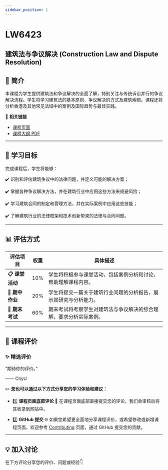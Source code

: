 ```yaml
---
sidebar_position: 1
---
```


# LW6423
## 建筑法与争议解决 (Construction Law and Dispute Resolution)

## **📘 简介**
本课程为学生提供建筑法和争议解决的全面了解，特别关注与传统诉讼并行的争议解决流程。学生将学习建筑法的基本原则、争议解决的方式及建筑索赔。课程还将分析香港及其他常见法域中的案例及国际趋势与最佳实践。

🔗 **相关链接**
- [课程页面](https://www.cityu.edu.hk/catalogue/pg/202526/course/LW6423.htm)
- [课程大纲 PDF](https://www.cityu.edu.hk/catalogue/pg/202526/course/LW6423.pdf)

---

## **🎯 学习目标**

完成课程后，学生将能够：

✔️ 识别和评估建筑争议中的法律问题，并定义可能的解决方案；

✔️ 掌握各种争议解决方法，并在建筑行业中应用这些方法来规避风险；

✔️ 学习建筑合同的制定和管理方法，并在实际案例中应用这些技能；

✔️ 了解建筑行业的法律框架和技术创新带来的法律与合同问题。

---

## **📊 评估方式**

| **评估项目**          | **权重** | **具体描述**                                                                                       |
|----------------------|---------|---------------------------------------------------------------------------------------------------|
| **📋 课堂活动**       | 10%     | 学生将积极参与课堂活动，包括案例分析和讨论，帮助理解课程内容。                                     |
| **📂 期中作业**       | 20%     | 学生将提交一篇关于建筑行业问题的分析报告，展示其研究与分析能力。                               |
| **📂 期末考试**       | 60%     | 期末考试将考察学生对建筑法与争议解决的综合理解，要求分析实际案例。                             |

---

## **💬 课程评价**

### ✨ **精选评价**
<div className={commentStyles.commentBox}>
    <p className={commentStyles.commentText}>
        “期待你的评价。”
    </p>
    <p className={commentStyles.commentAuthor}>—— CityU</p>
</div>

✏️ **您也可以通过以下方式分享您的学习体验和建议：**

- 1️⃣ **课程页面底部评论**
💬 在课程页面底部直接提交您的评论，我们会审核后将其收录到网站中。

- 2️⃣ **GitHub 提交**
🌐 如果您希望更全面地分享课程评价，或希望修改或新增课程页面，欢迎参考 [Contributing](/contributing) 页面，通过 GitHub 提交您的贡献。

---

## **💡 加入讨论**

在下方评论分享您的评价、问题或经验👇
<Utterances />